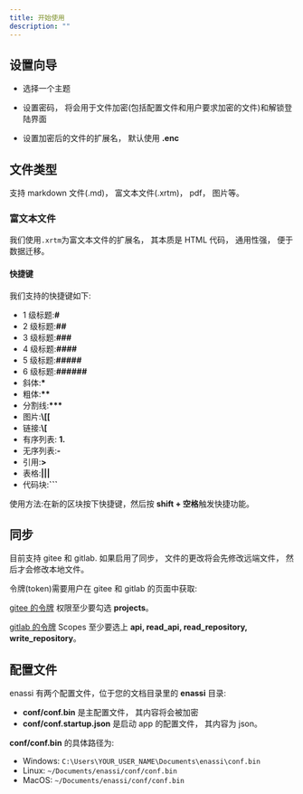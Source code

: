 ```yaml
---
title: 开始使用
description: ""
---
```


## 设置向导

- 选择一个主题

- 设置密码， 将会用于文件加密(包括配置文件和用户要求加密的文件)和解锁登陆界面

- 设置加密后的文件的扩展名， 默认使用 **.enc**

## 文件类型

支持 markdown 文件(.md)， 富文本文件(.xrtm)， pdf， 图片等。

### 富文本文件

我们使用`.xrtm`为富文本文件的扩展名， 其本质是 HTML 代码， 通用性强， 便于数据迁移。

#### 快捷键

我们支持的快捷键如下:

- 1 级标题:**#**
- 2 级标题:**##**
- 3 级标题:**###**
- 4 级标题:**####**
- 5 级标题:**#####**
- 6 级标题:**######**
- 斜体:**\***
- 粗体:**\*\***
- 分割线:**\*\*\***
- 图片:**\\[[**
- 链接:**\\[**
- 有序列表: **1.**
- 无序列表:**-**
- 引用:**>**
- 表格:**|||**
- 代码块:**```**

使用方法:在新的区块按下快捷键，然后按 **shift + 空格**触发快捷功能。

## 同步

目前支持 gitee 和 gitlab. 如果启用了同步， 文件的更改将会先修改远端文件， 然后才会修改本地文件。

令牌(token)需要用户在 gitee 和 gitlab 的页面中获取:

[gitee 的令牌](https://gitee.com/profile/personal_access_tokens/new) 权限至少要勾选 **projects**。

[gitlab 的令牌](https://gitlab.com/-/user_settings/personal_access_tokens) Scopes 至少要选上 **api, read_api, read_repository, write_repository**。

## 配置文件

enassi 有两个配置文件，位于您的文档目录里的 **enassi** 目录:

- **conf/conf.bin** 是主配置文件， 其内容将会被加密
- **conf/conf.startup.json** 是启动 app 的配置文件， 其内容为 json。

**conf/conf.bin** 的具体路径为:

- Windows: `C:\Users\YOUR_USER_NAME\Documents\enassi\conf.bin`
- Linux: `~/Documents/enassi/conf/conf.bin`
- MacOS: `~/Documents/enassi/conf/conf.bin`
